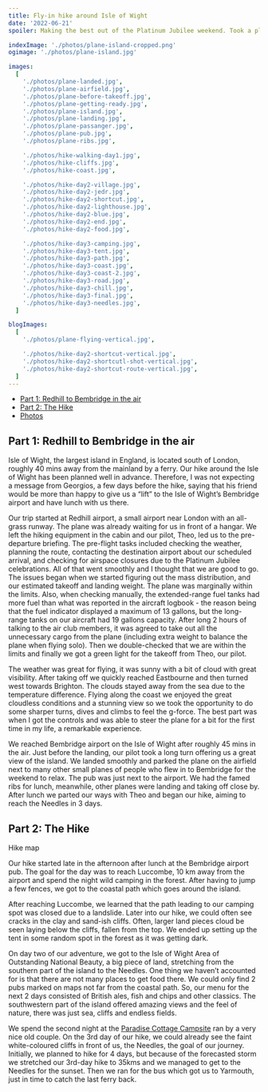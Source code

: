 ```yaml
---
title: Fly-in hike around Isle of Wight
date: '2022-06-21'
spoiler: Making the best out of the Platinum Jubilee weekend. Took a plane to Bebridge for lunch, then hiked for 3 days to the Needles.

indexImage: './photos/plane-island-cropped.png'
ogimage: './photos/plane-island.jpg'

images:
  [
    './photos/plane-landed.jpg',
    './photos/plane-airfield.jpg',
    './photos/plane-before-takeoff.jpg',
    './photos/plane-getting-ready.jpg',
    './photos/plane-island.jpg',
    './photos/plane-landing.jpg',
    './photos/plane-passanger.jpg',
    './photos/plane-pub.jpg',
    './photos/plane-ribs.jpg',

    './photos/hike-walking-day1.jpg',
    './photos/hike-cliffs.jpg',
    './photos/hike-coast.jpg',

    './photos/hike-day2-village.jpg',
    './photos/hike-day2-jedr.jpg',
    './photos/hike-day2-shortcut.jpg',
    './photos/hike-day2-lighthouse.jpg',
    './photos/hike-day2-blue.jpg',
    './photos/hike-day2-end.jpg',
    './photos/hike-day2-food.jpg',

    './photos/hike-day3-camping.jpg',
    './photos/hike-day3-tent.jpg',
    './photos/hike-day3-path.jpg',
    './photos/hike-day3-coast.jpg',
    './photos/hike-day3-coast-2.jpg',
    './photos/hike-day3-road.jpg',
    './photos/hike-day3-chill.jpg',
    './photos/hike-day3-final.jpg',
    './photos/hike-day3-needles.jpg',
  ]

blogImages:
  [
    './photos/plane-flying-vertical.jpg',

    './photos/hike-day2-shortcut-vertical.jpg',
    './photos/hike-day2-shortcutl-shot-vertical.jpg',
    './photos/hike-day2-shortcut-route-vertical.jpg',
  ]
---
```


- [Part 1: Redhill to Bembridge in the air](#part-1-redhill-to-bembridge-in-the-air)
- [Part 2: The Hike](#part-2-the-hike)
- [Photos](#photos)

<MakeItBigContainer>
  <ImageComponent
    image={props.frontmatter.images[4]}
    alt="Sweden"
  ></ImageComponent>
</MakeItBigContainer>

## Part 1: Redhill to Bembridge in the air

Isle of Wight, the largest island in England, is located south of London, roughly 40 mins away from the mainland by a ferry. Our hike around the Isle of Wight has been planned well in advance. Therefore, I was not expecting a message from Georgios, a few days before the hike, saying that his friend would be more than happy to give us a “lift” to the Isle of Wight’s Bembridge airport and have lunch with us there.

Our trip started at Redhill airport, a small airport near London with an all-grass runway. The plane was already waiting for us in front of a hangar. We left the hiking equipment in the cabin and our pilot, Theo, led us to the pre-departure briefing. The pre-flight tasks included checking the weather, planning the route, contacting the destination airport about our scheduled arrival, and checking for airspace closures due to the Platinum Jubilee celebrations. All of that went smoothly and I thought that we are good to go. The issues began when we started figuring out the mass distribution, and our estimated takeoff and landing weight. The plane was marginally within the limits. Also, when checking manually, the extended-range fuel tanks had more fuel than what was reported in the aircraft logbook - the reason being that the fuel indicator displayed a maximum of 13 gallons, but the long-range tanks on our aircraft had 19 gallons capacity. After long 2 hours of talking to the air club members, it was agreed to take out all the unnecessary cargo from the plane (including extra weight to balance the plane when flying solo). Then we double-checked that we are within the limits and finally we got a green light for the takeoff from Theo, our pilot.

<MakeItBigContainer>
  <ImageComponent
    image={props.frontmatter.images[0]}
    alt="Crew in the plane"
    isRow
  ></ImageComponent>
  <Container>
    <Column>
      <ImageComponent
        image={props.frontmatter.images[5]}
        alt="Gravel"
      ></ImageComponent>
    </Column>
    <Column>
      <ImageComponent
        image={props.frontmatter.images[6]}
        alt="Coffee break"
      ></ImageComponent>
    </Column>
  </Container>
</MakeItBigContainer>

The weather was great for flying, it was sunny with a bit of cloud with great visibility. After taking off we quickly reached Eastbourne and then turned west towards Brighton. The clouds stayed away from the sea due to the temperature difference. Flying along the coast we enjoyed the great cloudless conditions and a stunning view so we took the opportunity to do some sharper turns, dives and climbs to feel the g-force. The best part was when I got the controls and was able to steer the plane for a bit for the first time in my life, a remarkable experience.

We reached Bembridge airport on the Isle of Wight after roughly 45 mins in the air. Just before the landing, our pilot took a long turn offering us a great view of the island. We landed smoothly and parked the plane on the airfield next to many other small planes of people who flew in to Bembridge for the weekend to relax. The pub was just next to the airport. We had the famed ribs for lunch, meanwhile, other planes were landing and taking off close by. After lunch we parted our ways with Theo and began our hike, aiming to reach the Needles in 3 days.

<MakeItBigContainer>
  <Container>
    <Column flex={2}>
      <ImageComponent
        image={props.frontmatter.images[1]}
        alt="Gravel"
      ></ImageComponent>
    </Column>
    <Column>
      <ImageComponent
        image={props.frontmatter.blogImages[0]}
        alt="Gravel"
      ></ImageComponent>
    </Column>
  </Container>
</MakeItBigContainer>

## Part 2: The Hike

Hike map

Our hike started late in the afternoon after lunch at the Bembridge airport pub. The goal for the day was to reach Luccombe, 10 km away from the airport and spend the night wild camping in the forest. After having to jump a few fences, we got to the coastal path which goes around the island.

<MakeItBigContainer>
  <Container>
    <Column>
      <ImageComponent
        image={props.frontmatter.images[11]}
        alt="Gravel"
      ></ImageComponent>
    </Column>
    <Column>
      <ImageComponent
        image={props.frontmatter.images[12]}
        alt="Gravel"
      ></ImageComponent>
    </Column>
  </Container>
</MakeItBigContainer>

After reaching Luccombe, we learned that the path leading to our camping spot was closed due to a landslide. Later into our hike, we could often see cracks in the clay and sand-ish cliffs. Often, larger land pieces cloud be seen laying below the cliffs, fallen from the top. We ended up setting up the tent in some random spot in the forest as it was getting dark.

On day two of our adventure, we got to the Isle of Wight Area of Outstanding National Beauty, a big piece of land, stretching from the southern part of the island to the Needles. One thing we haven’t accounted for is that there are not many places to get food there. We could only find 2 pubs marked on maps not far from the coastal path. So, our menu for the next 2 days consisted of British ales, fish and chips and other classics. The southwestern part of the island offered amazing views and the feel of nature, there was just sea, cliffs and endless fields.

<MakeItBigContainer>
  <Container>
    <Column>
      <ImageComponent
        image={props.frontmatter.images[20]}
        alt="Gravel"
      ></ImageComponent>
    </Column>
    <Column>
      <ImageComponent
        image={props.frontmatter.images[22]}
        alt="Gravel"
      ></ImageComponent>
    </Column>
  </Container>
  <ImageComponent
    image={props.frontmatter.images[27]}
    alt="Crew in the plane"
    isRow
  ></ImageComponent>
</MakeItBigContainer>

We spend the second night at the [Paradise Cottage Campsite](https://goo.gl/maps/vpqvTxpfxVD7otxD7) ran by a very nice old couple. On the 3rd day of our hike, we could already see the faint white-coloured cliffs in front of us, the Needles, the goal of our journey. Initially, we planned to hike for 4 days, but because of the forecasted storm we stretched our 3rd-day hike to 35kms and we managed to get to the Needles for the sunset. Then we ran for the bus which got us to Yarmouth, just in time to catch the last ferry back.

<ImageGallery images={props.frontmatter.images}></ImageGallery>
